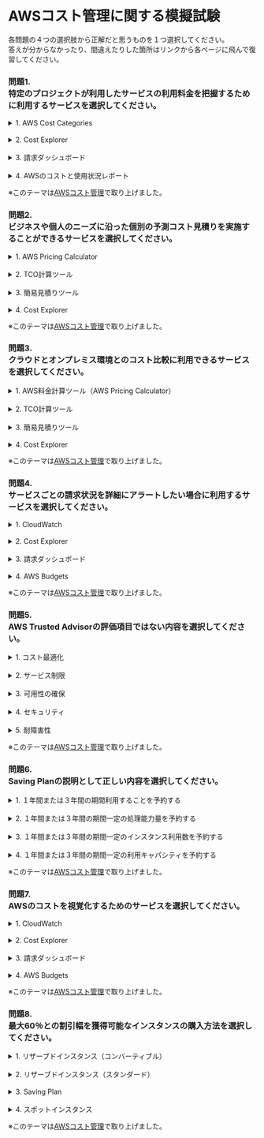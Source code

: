 # AWSコスト管理に関する模擬試験

各問題の４つの選択肢から正解だと思うものを１つ選択してください。  
答えが分からなかったり、間違えたりした箇所はリンクから各ページに飛んで復習してください。
### 問題1. <br/>特定のプロジェクトが利用したサービスの利用料金を把握するために利用するサービスを選択してください。
<details><summary>1. AWS Cost Categories</summary>正解です。<br/>AWS Cost Categories を使用して、ユーザーはカテゴリルールを定義し、アカウントやタグなどの請求ディメンションを使用してコストをマッピングおよび分類できます。<br/>たとえば、特定のアカウントとタグを複数のプロジェクトにマッピングすることで、プロジェクト毎のコストを可視化することが可能です。</details><br/>
<details><summary>2. Cost Explorer</summary>2.は不正解です。<br/>AWS Cost Categories を使用して、ユーザーはカテゴリルールを定義し、アカウントやタグなどの請求ディメンションを使用してコストをマッピングおよび分類できます。<br/>たとえば、特定のアカウントとタグを複数のプロジェクトにマッピングすることで、プロジェクト毎のコストを可視化することが可能です。</details><br/>
<details><summary>3. 請求ダッシュボード</summary>3.は不正解です。<br/>AWS Cost Categories を使用して、ユーザーはカテゴリルールを定義し、アカウントやタグなどの請求ディメンションを使用してコストをマッピングおよび分類できます。<br/>たとえば、特定のアカウントとタグを複数のプロジェクトにマッピングすることで、プロジェクト毎のコストを可視化することが可能です。</details><br/>
<details><summary>4. AWSのコストと使用状況レポート</summary>4.は不正解です。<br/>AWS Cost Categories を使用して、ユーザーはカテゴリルールを定義し、アカウントやタグなどの請求ディメンションを使用してコストをマッピングおよび分類できます。<br/>たとえば、特定のアカウントとタグを複数のプロジェクトにマッピングすることで、プロジェクト毎のコストを可視化することが可能です。</details>

※このテーマは[AWSコスト管理](aws_cp_cost_management)で取り上げました。

### 問題2. <br/>ビジネスや個人のニーズに沿った個別の予測コスト見積りを実施することができるサービスを選択してください。
<details><summary>1. AWS Pricing Calculator</summary>正解です。<br/>AWS Pricing Calculatorを利用することで、ビジネスや個人のニーズに沿った個別の予測コスト見積りを実施することができます。</details><br/>
<details><summary>2. TCO計算ツール</summary>2.は不正解です。<br/>AWS Pricing Calculatorを利用することで、ビジネスや個人のニーズに沿った個別の予測コスト見積りを実施することができます。</details><br/>
<details><summary>3. 簡易見積りツール</summary>3.は不正解です。<br/>AWS Pricing Calculatorを利用することで、ビジネスや個人のニーズに沿った個別の予測コスト見積りを実施することができます。</details><br/>
<details><summary>4. Cost Explorer</summary>4.は不正解です。<br/>AWS Pricing Calculatorを利用することで、ビジネスや個人のニーズに沿った個別の予測コスト見積りを実施することができます。</details>

※このテーマは[AWSコスト管理](aws_cp_cost_management)で取り上げました。

### 問題3. <br/>クラウドとオンプレミス環境とのコスト比較に利用できるサービスを選択してください。
<details><summary>1. AWS料金計算ツール（AWS Pricing Calculator）</summary>正解です。<br/>TCO 計算ツールは、サーバー ハードウェア、ソフトウェア ライセンス、電力、労働力など、現在アプリケーションに影響を与えているコスト区分を把握し、コスト比較に利用されていました。<br/>しかしながら、2020年に廃止されて現在ではコスト計算にはAWS Pricing Calculatorのみが利用可能となっています。</details><br/>
<details><summary>2. TCO計算ツール</summary>2.は不正解です。<br/>TCO 計算ツールは、サーバー ハードウェア、ソフトウェア ライセンス、電力、労働力など、現在アプリケーションに影響を与えているコスト区分を把握し、コスト比較に利用されていました。<br/>しかしながら、2020年に廃止されて現在ではコスト計算にはAWS Pricing Calculatorのみが利用可能となっています。</details><br/>
<details><summary>3. 簡易見積りツール</summary>3.は不正解です。<br/>TCO 計算ツールは、サーバー ハードウェア、ソフトウェア ライセンス、電力、労働力など、現在アプリケーションに影響を与えているコスト区分を把握し、コスト比較に利用されていました。<br/>しかしながら、2020年に廃止されて現在ではコスト計算にはAWS Pricing Calculatorのみが利用可能となっています。</details><br/>
<details><summary>4. Cost Explorer</summary>4.は不正解です。<br/>TCO 計算ツールは、サーバー ハードウェア、ソフトウェア ライセンス、電力、労働力など、現在アプリケーションに影響を与えているコスト区分を把握し、コスト比較に利用されていました。<br/>しかしながら、2020年に廃止されて現在ではコスト計算にはAWS Pricing Calculatorのみが利用可能となっています。</details>

※このテーマは[AWSコスト管理](aws_cp_cost_management)で取り上げました。

### 問題4. <br/>サービスごとの請求状況を詳細にアラートしたい場合に利用するサービスを選択してください。
<details><summary>1. CloudWatch</summary>1.は不正解です。<br/>AWS Budgets には、カスタム予算を設定して、コストまたは使用量が予算額や予算量を超えたとき (あるいは、超えると予測されたとき) にアラートを発信できる機能が用意されています。<br/>これは請求アラートとは異なり、個々のAWSリソースに設定することができます。</details><br/>
<details><summary>2. Cost Explorer</summary>2.は不正解です。<br/>AWS Budgets には、カスタム予算を設定して、コストまたは使用量が予算額や予算量を超えたとき (あるいは、超えると予測されたとき) にアラートを発信できる機能が用意されています。<br/>これは請求アラートとは異なり、個々のAWSリソースに設定することができます。</details><br/>
<details><summary>3. 請求ダッシュボード</summary>3.は不正解です。<br/>AWS Budgets には、カスタム予算を設定して、コストまたは使用量が予算額や予算量を超えたとき (あるいは、超えると予測されたとき) にアラートを発信できる機能が用意されています。<br/>これは請求アラートとは異なり、個々のAWSリソースに設定することができます。</details><br/>
<details><summary>4. AWS Budgets</summary>正解です。<br/>AWS Budgets には、カスタム予算を設定して、コストまたは使用量が予算額や予算量を超えたとき (あるいは、超えると予測されたとき) にアラートを発信できる機能が用意されています。<br/>これは請求アラートとは異なり、個々のAWSリソースに設定することができます。</details>

※このテーマは[AWSコスト管理](aws_cp_cost_management)で取り上げました。

### 問題5. <br/>AWS Trusted Advisorの評価項目ではない内容を選択してください。
<details><summary>1. コスト最適化</summary>1.は不正解です。<br/>AWS Trusted Advisorは、AWSのベストプラクティスに従ってリソースをプロビジョニングするのに役立つリアルタイムのガイダンスを提供するオンラインツールです。<br/>Trusted Advisorチェックでは14のコスト最適化、17のセキュリティ、24のフォールトトレランス、10のパフォーマンス、50のサービス制限と推奨事項にアクセスできます。<br/>したがって、可用性の確保は項目にありません。</details><br/>
<details><summary>2. サービス制限</summary>2.は不正解です。<br/>AWS Trusted Advisorは、AWSのベストプラクティスに従ってリソースをプロビジョニングするのに役立つリアルタイムのガイダンスを提供するオンラインツールです。<br/>Trusted Advisorチェックでは14のコスト最適化、17のセキュリティ、24のフォールトトレランス、10のパフォーマンス、50のサービス制限と推奨事項にアクセスできます。<br/>したがって、可用性の確保は項目にありません。</details><br/>
<details><summary>3. 可用性の確保</summary>正解です。<br/>AWS Trusted Advisorは、AWSのベストプラクティスに従ってリソースをプロビジョニングするのに役立つリアルタイムのガイダンスを提供するオンラインツールです。<br/>Trusted Advisorチェックでは14のコスト最適化、17のセキュリティ、24のフォールトトレランス、10のパフォーマンス、50のサービス制限と推奨事項にアクセスできます。<br/>したがって、可用性の確保は項目にありません。</details><br/>
<details><summary>4. セキュリティ</summary>4.は不正解です。<br/>AWS Trusted Advisorは、AWSのベストプラクティスに従ってリソースをプロビジョニングするのに役立つリアルタイムのガイダンスを提供するオンラインツールです。<br/>Trusted Advisorチェックでは14のコスト最適化、17のセキュリティ、24のフォールトトレランス、10のパフォーマンス、50のサービス制限と推奨事項にアクセスできます。<br/>したがって、可用性の確保は項目にありません。</details><br/>
<details><summary>5. 耐障害性</summary>5.は不正解です。<br/>AWS Trusted Advisorは、AWSのベストプラクティスに従ってリソースをプロビジョニングするのに役立つリアルタイムのガイダンスを提供するオンラインツールです。<br/>Trusted Advisorチェックでは14のコスト最適化、17のセキュリティ、24のフォールトトレランス、10のパフォーマンス、50のサービス制限と推奨事項にアクセスできます。<br/>したがって、可用性の確保は項目にありません。</details>

※このテーマは[AWSコスト管理](aws_cp_cost_management)で取り上げました。

### 問題6. <br/>Saving Planの説明として正しい内容を選択してください。
<details><summary>1. １年間または３年間の期間利用することを予約する</summary>1.は不正解です。<br/>Savings Plans では、EC2 リザーブドインスタンスと同様、1 年または 3 年の期間に特定の量の処理能力 (USD/時間で測定) を使用する契約を結ぶことにより、オンデマンドに比べて大幅に節約できます。</details><br/>
<details><summary>2. １年間または３年間の期間一定の処理能力量を予約する</summary>正解です。<br/>Savings Plans では、EC2 リザーブドインスタンスと同様、1 年または 3 年の期間に特定の量の処理能力 (USD/時間で測定) を使用する契約を結ぶことにより、オンデマンドに比べて大幅に節約できます。</details><br/>
<details><summary>3. １年間または３年間の期間一定のインスタンス利用数を予約する</summary>3.は不正解です。<br/>Savings Plans では、EC2 リザーブドインスタンスと同様、1 年または 3 年の期間に特定の量の処理能力 (USD/時間で測定) を使用する契約を結ぶことにより、オンデマンドに比べて大幅に節約できます。</details><br/>
<details><summary>4. １年間または３年間の期間一定の利用キャパシティを予約する</summary>4.は不正解です。<br/>Savings Plans では、EC2 リザーブドインスタンスと同様、1 年または 3 年の期間に特定の量の処理能力 (USD/時間で測定) を使用する契約を結ぶことにより、オンデマンドに比べて大幅に節約できます。</details>

※このテーマは[AWSコスト管理](aws_cp_cost_management)で取り上げました。

### 問題7. <br/>AWSのコストを視覚化するためのサービスを選択してください。
<details><summary>1. CloudWatch</summary>1.は不正解です。<br/>AWS Cost Explorer の使いやすいインターフェイスでは、AWS のコストと使用量の経時的変化を可視化し、理解しやすい状態で管理できます。</details><br/>
<details><summary>2. Cost Explorer</summary>正解です。<br/>AWS Cost Explorer の使いやすいインターフェイスでは、AWS のコストと使用量の経時的変化を可視化し、理解しやすい状態で管理できます。</details><br/>
<details><summary>3. 請求ダッシュボード</summary>3.は不正解です。<br/>AWS Cost Explorer の使いやすいインターフェイスでは、AWS のコストと使用量の経時的変化を可視化し、理解しやすい状態で管理できます。</details><br/>
<details><summary>4. AWS Budgets</summary>4.は不正解です。<br/>AWS Cost Explorer の使いやすいインターフェイスでは、AWS のコストと使用量の経時的変化を可視化し、理解しやすい状態で管理できます。</details>

※このテーマは[AWSコスト管理](aws_cp_cost_management)で取り上げました。

### 問題8. <br/>最大60％との割引幅を獲得可能なインスタンスの購入方法を選択してください。
<details><summary>1. リザーブドインスタンス（コンバーティブル）</summary>1.は不正解です。<br/>リザーブドインスタンスのスタンダードは3年（60%割引）までの割引を適用することができます。</details><br/>
<details><summary>2. リザーブドインスタンス（スタンダード）</summary>正解です。<br/>リザーブドインスタンスのスタンダードは3年（60%割引）までの割引を適用することができます。</details><br/>
<details><summary>3. Saving Plan</summary>3.は不正解です。<br/>リザーブドインスタンスのスタンダードは3年（60%割引）までの割引を適用することができます。</details><br/>
<details><summary>4. スポットインスタンス</summary>4.は不正解です。<br/>リザーブドインスタンスのスタンダードは3年（60%割引）までの割引を適用することができます。</details>

※このテーマは[AWSコスト管理](aws_cp_cost_management)で取り上げました。